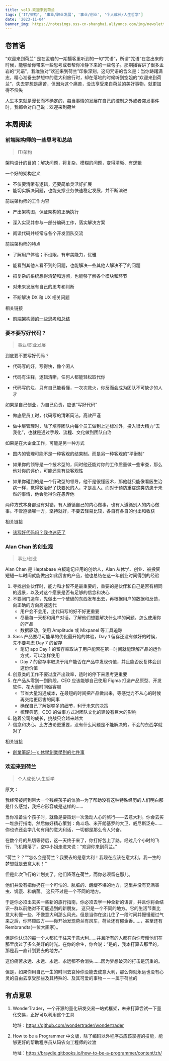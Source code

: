 ```yaml
---
title: vol3.欢迎来到荷兰
tags: ['IT/架构', '事业/职业发展', '事业/创业', '个人成长/人生哲学']
date: '2023-11-04'
banner_img: https://notesimgs.oss-cn-shanghai.aliyuncs.com/img/newsletter-vol3.jpg
---
```


## 卷首语

“欢迎来到荷兰” 是在孟岩的一期播客里听到的一句“咒语”，所谓“咒语”在念出来的时候，能够给你带来一些思考或者帮你冷静下来的一些句子。那期播客讲了很多孟岩的“咒语”，我唯独对“欢迎来到荷兰”印象深刻，这句咒语的含义是：当你踌躇满志，精心准备去梦想中的意大利旅行时，却在落地的时候听到空姐的“欢迎来到荷兰”，失去梦想是痛苦，但因为这个痛苦，没法享受来自荷兰的美好事物，就更加得不偿失

人生本来就是漫长而不确定的，每当事情的发展在自己的控制之外或者突发事件时，我都会对自己说：欢迎来到荷兰

## 本周阅读

### 前端架构师的一些思考和总结

> IT/架构

架构设计的目的：解决问题，将复杂、模糊的问题，变得清晰、有逻辑

一个好的架构定义

- 不仅要清晰有逻辑，还要简单灵活好扩展
- 能切实解决问题，也能支撑业务快速稳定发展，并不断演进

前端架构师的工作内容

- 产出架构图，保证架构的正确执行

- 深入实现并参与一部分编码工作，落实解决方案

- 阅读代码并经常与各个开发团队交流

前端架构师的特点

- 了解用户体验；不设限，有审美能力，优雅

- 能看到其他人看不到的问题，也能解决一些其他人解决不了的问题

- 把复杂的系统想得清楚和透彻，也能够了解各个模块和环节

- 对未来发展有自己的思考和判断

- 不断解决 DX 和 UX 相关问题

相关链接

- [前端架构师的一些思考和总结](https://juejin.cn/post/7163835739447230501)

### 要不要写好代码？

> 事业/职业发展

到底要不要写好代码？

- 代码写的好，写得快，像个闲人

- 代码有注释，逻辑清晰，任何人都能轻松取代你

- 代码写的烂，只有自己能看懂，一次次救火，你反而会成为团队不可缺少的人才

如果是自己创业，为自己负责，应该“写好代码”

- 做底层员工时，代码写的清晰简洁，高效严谨

- 做中层管理时，除了培养团队内每个员工做到上述标准外，投入很大精力“去我化”，也就是通过手段、流程、文化做到团队自治

如果是在大企业工作，可能是另一种方式

- 国内的管理可能不是一种客观的结果制。而是另一种客观的”平衡制“

- 如果你的领导是一个技术型的，同时他还能对你的工作质量做一些审查，那么他对你的评价，可能还具有些客观性

- 如果你碰到的是一个行政型的领导，他不是很懂医术，那他就只能像看医生治病一样，觉得救治好了快要死的人，才是高人。而对于预防重症这类防患于未然的事情，他会觉得你在愚弄他

两种方式本身都没有对错，有人遵循自己的内心做事，也有人遵循别人的内心做事。不管遵循哪一方，坚持就好，不要去轻易比较，各自有各自的付出和收获

相关链接

- [该写好代码吗？我也迷茫了](https://juejin.cn/post/7224764099187966010)

### Alan Chan 的创业观

> 事业/创业

Alan Chan 是 Heptabase 白板笔记应用的创始人，Alan 从休学、创业、被投资短短一年时间就能做出如此厉害的产品，他也总结在这一年创业时间得到的经验

1. 寻找创业伙伴时，能力和才智不是最重要的，重要的是伙伴和自己是否有相同的远景，以及对这个愿景是否有足够的信念和决心
2. 不要闭门造车，先做出一个破破的东西发布出去，再根据用户的数据和反馈，向正确的方向高速迭代
   - 用户会不会用，比代码写的好不好更重要
   - 尽量每一天都和用户对话，了解他们想要解决什么样的问题，怎么使用你的产品
   - 数据驱动，使用 Amplitude 或 Mixpanel 等工具追踪
3. Sass 产品要尽可能早的优化最开始的体验，Day 1 留存还没有做好的时候，先不要考虑 Day 7 的留存
   - 笔记 app Day 1 的留存率取决于用户能否在第一时间就能理解产品的运作方式，可以怎样使用
   - Day 7 的留存率取决于用户能否在产品中发现价值，并且能否反复体会到这份价值
4. 创意类的工作不要过度产出效率，适时的停下来思考更重要
5. 在产品从零到一到阶段，CEO 应该能够自己使用 Figma 打造产品原型、开发软件、花大量时间做客服
   - 节省大量沟通成本，在最短的时间把产品做出来，等感觉力不从心的时候再交给更厉害的同事
   - 确保自己了解足够多的细节，利于未来的决策
   - 梳理典范，CEO 的做事方式对团队文化的建设有巨大的影响
6. 随着公司的成长，挑战只会越来越大
7. 信念和决心，比方法论更重要，没有什么问题是不能解决的，不会的东西学就对了

相关链接

- [創業筆記(一): 休學創業學到的七件事](https://sheracaolity.ghost.io/seven-things/)

### 欢迎来到荷兰

> 个人成长/人生哲学

原文：

我经常被问到带大一个残疾孩子的体验--为了帮助没有这种特殊经历的人们明白那是什么感觉，我把它形容成是这样的……

当你准备生个孩子时，就像是要策划一次激动人心的旅行——去意大利。你会去买一堆旅行指南，然后做好精心策划：角斗场、米开朗基罗的大卫、威尼斯泛舟……你也许还会学几句有用的意大利话，一切都是那么令人兴奋。

在数个月的热切等待后，这一天终于来了，你打好包上了路。经过几个小时的飞行，飞机降落了，空中小姐走进来说：“欢迎你来到荷兰。”

“荷兰？？”“怎么会是荷兰？我要去的是意大利！我现在应该在意大利，我一生的梦想就是去意大利！”

但是此次飞行的计划变了。他们降落在荷兰，而你必须留在那儿。

他们并没有把你扔在一个可怕的、肮脏的、龌龊不堪的地方，这里并没有充满害虫、饥饿、和病菌。
这只不过是一个不同的地方。

于是你必须出去买一些新的旅行指南，你必须去学一种全新的语言，并且你将会结识一群以前绝对不可能遇到的新朋友。
这只是一个不同的地方。它的生活节奏比意大利慢一些，不像意大利那么风光。但是当你在这儿住了一段时间并慢慢缓过气来之后，你环顾四方——你开始发现荷兰有风车，荷兰还有郁金香……，甚至还有 Rembrandts(一位大画家）。

但是你认识的每一个人都忙于往来于意大利……并且所有的人都在向你夸耀他们在那里度过了多么美好的时光。在你的余生，你会说：“是的，我本打算去那里的，那是我一直计划要去的地方。”

这份痛苦永远、永远、永远、永远都不会消失……因为梦想破灭的打击是沉重的。

但是，如果你用自己一生的时间去哀悼你没能去成意大利，那么你就永远也没有心灵的自由去享受那些及其特殊的、及其可爱的事物－－－属于荷兰的

## 有点意思

1. WonderTrader，一个开源的量化研发交易一站式框架，未来打算尝试一下量化交易，正好可以利用这个工具

   地址：https://github.com/wondertrader/wondertrader

2. How to be a Programmer 中文版，除了编码以外程序员应该掌握的技能，能够更好的帮助程序员从码农向工程师的过渡

   地址：https://braydie.gitbooks.io/how-to-be-a-programmer/content/zh/
